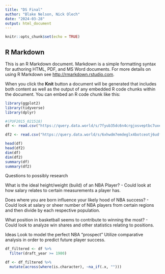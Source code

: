 ---
title: "DS Final"
author: "Blake Nelson, Nick Olech"
date: "2024-03-28"
output: html_document
---

```{r setup, include=FALSE}
knitr::opts_chunk$set(echo = TRUE)
```

## R Markdown

This is an R Markdown document. Markdown is a simple formatting syntax for authoring HTML, PDF, and MS Word documents. For more details on using R Markdown see <http://rmarkdown.rstudio.com>.

When you click the **Knit** button a document will be generated that includes both content as well as the output of any embedded R code chunks within the document. You can embed an R code chunk like this:

```{r}
library(ggplot2)
library(tidyverse)
library(dplyr)

#(PUF2015_021518)
df <- read.csv("https://query.data.world/s/7fyub35dc6n4crgjosveptbc7uxeo3?dws=00000", header=TRUE, stringsAsFactors=FALSE);

df2 <- read.csv("https://query.data.world/s/6xhwdm7emdeglx4botceotj6udfevo?dws=00000", header=TRUE, stringsAsFactors=FALSE)

head(df)
head(df2)
dim(df)
dim(df2)
summary(df)
summary(df2)
```
Questions to possibly research

What is the ideal height/weight (build) of an NBA Player?
- Could look at how salary relates to certain measurements a player has.

Does where you are born influence your likely hood of NBA success?
- Could look at salary or sheer number of NBA players from certain regions and then divide by each respective population.

What position in basketball seems to contribute to winning the most?
- Could look to analyze win shares and other statistics relating to positions.

Ideas
Look to model the perfect NBA "prospect"
Utilize comparative analysis in order to predict future player success.
```{r}

df_filtered <- df %>%
  filter(draft_year >= 1980)

df <- df_filtered %>% 
  mutate(across(where(is.character), ~na_if(.x, "")))

```

